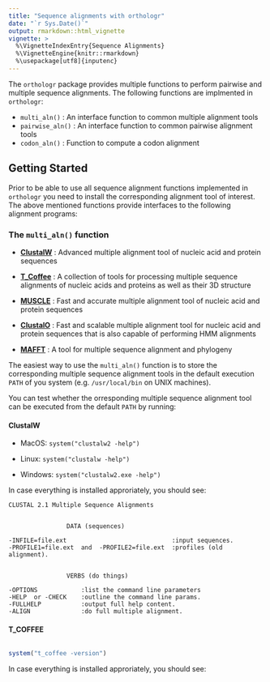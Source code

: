 ```yaml
---
title: "Sequence alignments with orthologr"
date: "`r Sys.Date()`"
output: rmarkdown::html_vignette
vignette: >
  %\VignetteIndexEntry{Sequence Alignments}
  %\VignetteEngine{knitr::rmarkdown}
  %\usepackage[utf8]{inputenc}
---
```



The `orthologr` package provides multiple functions to perform pairwise and multiple sequence alignments. The following functions are implmented in `orthologr`:


* `multi_aln()` : An interface function to common multiple alignment tools
* `pairwise_aln()` : An interface function to common pairwise alignment tools
* `codon_aln()` : Function to compute a codon alignment

## Getting Started

Prior to be able to use all sequence alignment functions implemented in `orthologr`
you need to install the corresponding alignment tool of interest.
The above mentioned functions provide interfaces to the following alignment programs:

### The `multi_aln()` function

* [__ClustalW__](http://www.clustal.org/clustal2/) : Advanced multiple alignment tool of nucleic acid and protein sequences
 
* [__T_Coffee__](http://www.tcoffee.org/Projects/tcoffee/) : A collection of tools for processing multiple sequence alignments
 of nucleic acids and proteins as well as their 3D structure
 
* [__MUSCLE__](http://www.drive5.com/muscle/) : Fast and accurate multiple alignment tool of nucleic acid and protein sequences
 
* [__ClustalO__](http://www.clustal.org/omega/) : Fast and scalable multiple alignment tool for nucleic acid and protein sequences that is also
 capable of performing HMM alignments
 
* [__MAFFT__](http://mafft.cbrc.jp/alignment/software/) : A tool for multiple sequence alignment and phylogeny

The easiest way to use the `multi_aln()` function is to store the corresponding multiple sequence alignment tools in the default execution `PATH` of you system (e.g. `/usr/local/bin` on UNIX machines).

You can test whether the orresponding multiple sequence alignment tool can be executed from the default `PATH` by running:

#### ClustalW

* MacOS: `system("clustalw2 -help")`

* Linux: `system("clustalw -help")`

* Windows: `system("clustalw2.exe -help")`

In case everything is installed approriately, you should see:


```
CLUSTAL 2.1 Multiple Sequence Alignments


                DATA (sequences)

-INFILE=file.ext                             :input sequences.
-PROFILE1=file.ext  and  -PROFILE2=file.ext  :profiles (old alignment).


                VERBS (do things)

-OPTIONS            :list the command line parameters
-HELP  or -CHECK    :outline the command line params.
-FULLHELP           :output full help content.
-ALIGN              :do full multiple alignment.

```

#### T_COFFEE

```r

system("t_coffee -version")

```

In case everything is installed approriately, you should see:

```


```






